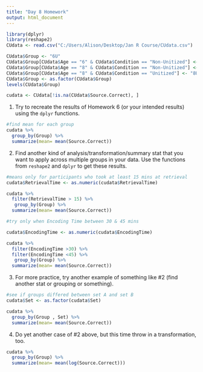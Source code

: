 ```yaml
---
title: "Day 8 Homework"
output: html_document
---
```

```r
library(dplyr)
library(reshape2)
CUdata <- read.csv("C:/Users/Alison/Desktop/Jan R Course/CUdata.csv")
```
```r
CUdata$Group <- "6U"
CUdata$Group[CUdata$Age == "6" & CUdata$Condition == "Non-Unitized"] <- "6NU"
CUdata$Group[CUdata$Age == "8" & CUdata$Condition == "Non-Unitized"] <- "8NU"
CUdata$Group[CUdata$Age == "8" & CUdata$Condition == "Unitized"] <- "8U"
CUdata$Group <- as.factor(CUdata$Group)
levels(CUdata$Group)

cudata <- CUdata[!is.na(CUdata$Source.Correct), ]
```


1. Try to recreate the results of Homework 6 (or your intended results) using the `dplyr` functions.
```r
#find mean for each group
cudata %>%
  group_by(Group) %>%
  summarize(mean= mean(Source.Correct))
```



2. Find another kind of analysis/transformation/summary stat that you want to apply across multiple groups in your data. Use the functions from `reshape2` and `dplyr` to get these results.

```r
#means only for participants who took at least 15 mins at retrieval
cudata$RetrievalTime <- as.numeric(cudata$RetrievalTime)

cudata %>%
  filter(RetrievalTime > 15) %>%
   group_by(Group) %>%
  summarize(mean= mean(Source.Correct))

#try only when Encoding Time between 30 & 45 mins

cudata$EncodingTime <- as.numeric(cudata$EncodingTime)

cudata %>%
  filter(EncodingTime >30) %>%
  filter(EncodingTime <45) %>%
   group_by(Group) %>%
  summarize(mean= mean(Source.Correct))


```

3. For more practice, try another example of something like #2 (find another stat or grouping or something).

```r
#see if groups differed between set A and set B
cudata$Set <- as.factor(cudata$Set)

cudata %>%
  group_by(Group , Set) %>%
  summarize(mean= mean(Source.Correct))
```

4. Do yet another case of #2 above, but this time throw in a transformation, too.

```r
cudata %>%
  group_by(Group) %>%
  summarize(mean= mean(log(Source.Correct)))
```